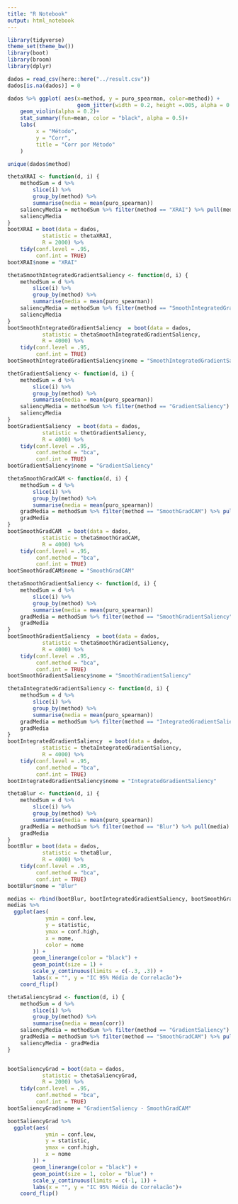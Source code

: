 ```yaml
---
title: "R Notebook"
output: html_notebook
---
```



```r
library(tidyverse)
theme_set(theme_bw())
library(boot)
library(broom)
library(dplyr)
```


```r
dados = read_csv(here::here("../result.csv"))
dados[is.na(dados)] = 0
```

```r
dados %>% ggplot( aes(x=method, y = puro_spearman, color=method)) + 
                      geom_jitter(width = 0.2, height =.005, alpha = 0.2)+
    geom_violin(alpha = 0.2)+
    stat_summary(fun=mean, color = "black", alpha = 0.5)+
    labs(
         x = "Método", 
         y = "Corr",
         title = "Corr por Método"
    )
```


```r
unique(dados$method)
```



```r
thetaXRAI <- function(d, i) {
    methodSum = d %>%
        slice(i) %>% 
        group_by(method) %>% 
        summarise(media = mean(puro_spearman))
    saliencyMedia = methodSum %>% filter(method == "XRAI") %>% pull(media)
    saliencyMedia
}
bootXRAI = boot(data = dados,
           statistic = thetaXRAI,
           R = 2000) %>%
    tidy(conf.level = .95,
         conf.int = TRUE)
bootXRAI$nome = "XRAI"

```

```r

thetaSmoothIntegratedGradientSaliency <- function(d, i) {
    methodSum = d %>%
        slice(i) %>% 
        group_by(method) %>% 
        summarise(media = mean(puro_spearman))
    saliencyMedia = methodSum %>% filter(method == "SmoothIntegratedGradientSaliency") %>% pull(media)
    saliencyMedia
}
bootSmoothIntegratedGradientSaliency  = boot(data = dados,
           statistic = thetaSmoothIntegratedGradientSaliency,
           R = 4000) %>%
    tidy(conf.level = .95,
         conf.int = TRUE)
bootSmoothIntegratedGradientSaliency$nome = "SmoothIntegratedGradientSaliency"
```

```r

thetGradientSaliency <- function(d, i) {
    methodSum = d %>%
        slice(i) %>% 
        group_by(method) %>% 
        summarise(media = mean(puro_spearman))
    saliencyMedia = methodSum %>% filter(method == "GradientSaliency") %>% pull(media)
    saliencyMedia
}
bootGradientSaliency  = boot(data = dados,
           statistic = thetGradientSaliency,
           R = 4000) %>%
    tidy(conf.level = .95,
         conf.method = "bca",
         conf.int = TRUE)
bootGradientSaliency$nome = "GradientSaliency"
```

```r

thetaSmoothGradCAM <- function(d, i) {
    methodSum = d %>%
        slice(i) %>% 
        group_by(method) %>% 
        summarise(media = mean(puro_spearman))
    gradMedia = methodSum %>% filter(method == "SmoothGradCAM") %>% pull(media)
    gradMedia
}
bootSmoothGradCAM  = boot(data = dados,
           statistic = thetaSmoothGradCAM,
           R = 4000) %>%
    tidy(conf.level = .95,
         conf.method = "bca",
         conf.int = TRUE)
bootSmoothGradCAM$nome = "SmoothGradCAM"
```

```r

thetaSmoothGradientSaliency <- function(d, i) {
    methodSum = d %>%
        slice(i) %>% 
        group_by(method) %>% 
        summarise(media = mean(puro_spearman))
    gradMedia = methodSum %>% filter(method == "SmoothGradientSaliency") %>% pull(media)
    gradMedia
}
bootSmoothGradientSaliency  = boot(data = dados,
           statistic = thetaSmoothGradientSaliency,
           R = 4000) %>%
    tidy(conf.level = .95,
         conf.method = "bca",
         conf.int = TRUE)
bootSmoothGradientSaliency$nome = "SmoothGradientSaliency"
```

```r

thetaIntegratedGradientSaliency <- function(d, i) {
    methodSum = d %>%
        slice(i) %>% 
        group_by(method) %>% 
        summarise(media = mean(puro_spearman))
    gradMedia = methodSum %>% filter(method == "IntegratedGradientSaliency") %>% pull(media)
    gradMedia
}
bootIntegratedGradientSaliency  = boot(data = dados,
           statistic = thetaIntegratedGradientSaliency,
           R = 4000) %>%
    tidy(conf.level = .95,
         conf.method = "bca",
         conf.int = TRUE)
bootIntegratedGradientSaliency$nome = "IntegratedGradientSaliency"

```

```r

thetaBlur <- function(d, i) {
    methodSum = d %>%
        slice(i) %>% 
        group_by(method) %>% 
        summarise(media = mean(puro_spearman))
    gradMedia = methodSum %>% filter(method == "Blur") %>% pull(media)
    gradMedia
}
bootBlur = boot(data = dados,
           statistic = thetaBlur,
           R = 4000) %>%
    tidy(conf.level = .95,
         conf.method = "bca",
         conf.int = TRUE)
bootBlur$nome = "Blur"
```


```r
medias <- rbind(bootBlur, bootIntegratedGradientSaliency, bootSmoothGradientSaliency, bootSmoothGradCAM, bootGradientSaliency, bootSmoothIntegratedGradientSaliency, bootXRAI)
medias %>% 
  ggplot(aes(
            ymin = conf.low,
            y = statistic,
            ymax = conf.high,
            x = nome,
            color = nome
        )) +
        geom_linerange(color = "black") +
        geom_point(size = 1) +
        scale_y_continuous(limits = c(-.3, .3)) +
        labs(x = "", y = "IC 95% Média de Correlacão")+
    coord_flip()

```


```r
thetaSaliencyGrad <- function(d, i) {
    methodSum = d %>%
        slice(i) %>% 
        group_by(method) %>% 
        summarise(media = mean(corr))
    saliencyMedia = methodSum %>% filter(method == "GradientSaliency") %>% pull(media)
    gradMedia = methodSum %>% filter(method == "SmoothGradCAM") %>% pull(media)
    saliencyMedia - gradMedia
}


bootSaliencyGrad = boot(data = dados,
           statistic = thetaSaliencyGrad,
           R = 2000) %>%
    tidy(conf.level = .95,
         conf.method = "bca",
         conf.int = TRUE)
bootSaliencyGrad$nome = "GradientSaliency - SmoothGradCAM"
```

```r
bootSaliencyGrad %>% 
  ggplot(aes(
            ymin = conf.low,
            y = statistic,
            ymax = conf.high,
            x = nome
        )) +
        geom_linerange(color = "black") +
        geom_point(size = 1, color = "blue") +
        scale_y_continuous(limits = c(-1, 1)) +
        labs(x = "", y = "IC 95% Média de Correlacão")+
    coord_flip()
```




